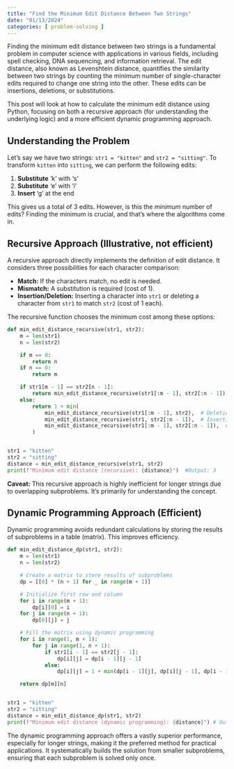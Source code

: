 ```yaml
---
title: "Find the Minimum Edit Distance Between Two Strings"
date: "01/13/2024"
categories: [ problem-solving ]
---
```


Finding the minimum edit distance between two strings is a fundamental problem in computer science with applications in various fields, including spell checking, DNA sequencing, and information retrieval.  The edit distance, also known as Levenshtein distance, quantifies the similarity between two strings by counting the minimum number of single-character edits required to change one string into the other. These edits can be insertions, deletions, or substitutions.

This post will look at how to calculate the minimum edit distance using Python, focusing on both a recursive approach (for understanding the underlying logic) and a more efficient dynamic programming approach.


## Understanding the Problem

Let's say we have two strings: `str1 = "kitten"` and `str2 = "sitting"`.  To transform `kitten` into `sitting`, we can perform the following edits:

1. **Substitute** 'k' with 's'
2. **Substitute** 'e' with 'i'
3. **Insert** 'g' at the end

This gives us a total of 3 edits.  However, is this the *minimum* number of edits?  Finding the minimum is crucial, and that's where the algorithms come in.


## Recursive Approach (Illustrative, not efficient)

A recursive approach directly implements the definition of edit distance. It considers three possibilities for each character comparison:

* **Match:** If the characters match, no edit is needed.
* **Mismatch:**  A substitution is required (cost of 1).
* **Insertion/Deletion:** Inserting a character into `str1` or deleting a character from `str1` to match `str2` (cost of 1 each).

The recursive function chooses the minimum cost among these options:

```python
def min_edit_distance_recursive(str1, str2):
    m = len(str1)
    n = len(str2)

    if m == 0:
        return n
    if n == 0:
        return m

    if str1[m - 1] == str2[n - 1]:
        return min_edit_distance_recursive(str1[:m - 1], str2[:n - 1])
    else:
        return 1 + min(
            min_edit_distance_recursive(str1[:m - 1], str2),  # Deletion
            min_edit_distance_recursive(str1, str2[:n - 1]),  # Insertion
            min_edit_distance_recursive(str1[:m - 1], str2[:n - 1]),  # Substitution
        )


str1 = "kitten"
str2 = "sitting"
distance = min_edit_distance_recursive(str1, str2)
print(f"Minimum edit distance (recursive): {distance}")  #Output: 3

```

**Caveat:** This recursive approach is highly inefficient for longer strings due to overlapping subproblems.  It's primarily for understanding the concept.


## Dynamic Programming Approach (Efficient)

Dynamic programming avoids redundant calculations by storing the results of subproblems in a table (matrix). This improves efficiency.

```python
def min_edit_distance_dp(str1, str2):
    m = len(str1)
    n = len(str2)

    # Create a matrix to store results of subproblems
    dp = [[0] * (n + 1) for _ in range(m + 1)]

    # Initialize first row and column
    for i in range(m + 1):
        dp[i][0] = i
    for j in range(n + 1):
        dp[0][j] = j

    # Fill the matrix using dynamic programming
    for i in range(1, m + 1):
        for j in range(1, n + 1):
            if str1[i - 1] == str2[j - 1]:
                dp[i][j] = dp[i - 1][j - 1]
            else:
                dp[i][j] = 1 + min(dp[i - 1][j], dp[i][j - 1], dp[i - 1][j - 1])

    return dp[m][n]


str1 = "kitten"
str2 = "sitting"
distance = min_edit_distance_dp(str1, str2)
print(f"Minimum edit distance (dynamic programming): {distance}") # Output: 3
```

The dynamic programming approach offers a vastly superior performance, especially for longer strings, making it the preferred method for practical applications.  It systematically builds the solution from smaller subproblems, ensuring that each subproblem is solved only once.

